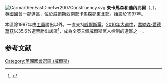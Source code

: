 [[File:CarmarthenEastDinefwr2007Constituency.svg|right]]
'''東卡馬森和迪內弗爾'''（{{lang-en|Carmathen East and Dinefwr}}、{{lang-cy|Dwyrain Caerfyrddin a Dinefwr}}），[[英國|英國]][[英國國會|國會]]一郡選區，位於[[威爾斯|威爾斯]]西南部[[卡馬森郡|卡馬森郡]]東北部。始設於1997年。

本區除1997年由[[工黨_(英國)|工黨]]勝出以外，一直支持[[威爾斯黨|威爾斯黨]]。[[2010年英國大選|2010年大選中]]，[[喬納森·愛德華茲_(英國國會議員)|喬納森·愛德華茲]]以35.6%選票勝出該區<ref name="">{{cite news
|publisher=[[英國廣播公司|英國廣播公司]]
|date=2010年5月7日
|title=Election 2010/Constituency/Carmathen East and Dinefwr
|url=http://news.bbc.co.uk/1/shared/election2010/results/constituency/w27.stm
|accessdate=2010年6月9日
|archive-date=2012年3月12日
|archive-url=https://web.archive.org/web/20120312111934/http://news.bbc.co.uk/1/shared/election2010/results/constituency/w27.stm
|dead-url=no
}}</ref>，成為全英三個威爾斯黨人控制的選區之一。

==参考文献==
<div class="references-small">
<references></references>
</div>

{{DEFAULTSORT:Carmathen East and Dinefwr (UK Parliament constituency)}}
[[Category:英國國會選區_(威爾斯)|Category:英國國會選區 (威爾斯)]]